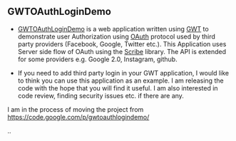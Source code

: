 == GWTOAuthLoginDemo ==

* [[https://gwtoauthlogindemo.appspot.com/GWTOAuthLoginDemo.html|GWTOAuthLoginDemo]] is a web application written using [[http://www.gwtproject.org/|GWT]] to demonstrate user Authorization using [[http://oauth.net/|OAuth]] protocol used by third party providers (Facebook, Google, Twitter etc.). This Application uses Server side flow of OAuth using the [[https://github.com/fernandezpablo85/scribe-java|Scribe]] library. The API is extended for some providers e.g. Google 2.0, Instagram, github.

* If you need to add third party login in your GWT application, I would like to think you can use this application as an example. I am releasing the code with the hope that you will find it useful. I am also interested in code review, finding security issues etc. if there are any.

I am in the process of moving the project from [[https://code.google.com/p/gwtoauthlogindemo/]]

..

